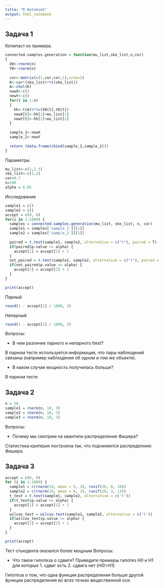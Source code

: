 ```yaml
---
title: "R Notebook"
output: html_notebook
---
```

## Задача 1

Копипаст из примера.

```r
connected.samples.generation = function(mu_list,sko_list,n,cor)
{
  X0<-rnorm(n)
  Y0<-rnorm(n)
  
  cor<-matrix(c(1,cor,cor,1),nrow=2)
  K<-cor*(sko_list%*%t(sko_list))
  A<-chol(K)
  newX<-c()
  newY<-c()
  for(t in 1:n)
  {
    hh<-t(A)%*%c(X0[t],Y0[t])
    newX[t]<-hh[1]+mu_list[1]
    newY[t]<-hh[2]+mu_list[2]
  }
  
  sample_1<-newX
  sample_2<-newY
  
  return (data.frame(cbind(sample_1,sample_2)))
}
```

Параметры
```r
mu_list<-c(2,2.5)
sko_list<-c(1,2)
cor=0.7
n=100
alpha = 0.05
```

Исследование
```r
sample1 = c()
sample2 = c()
accept = c(0, 0)
for(i in 1:1000) {
  samples = connected.samples.generation(mu_list, sko_list, n, cor)
  sample1 = samples['sample_1'][[1]]
  sample2 = samples['sample_2'][[1]]
  
  paired = t.test(sample1, sample2, alternative = c("t"), paired = T)
  if(paired$p.value >= alpha) {
    accept[1] = accept[1] + 1
  }
  not_paired = t.test(sample1, sample2, alternative = c("t"), paired = F)
  if(not_paired$p.value >= alpha) {
    accept[2] = accept[2] + 1
  }
}

print(accept)
```

Парный 
```r
round(1 - accept[1] / 1000, 3)
```

Непарный
```r
round(1 - accept[2] / 1000, 3)
```

Вопросы:

* В чем различие парного и непарного ttest?

В парном тесте используется информация, что пары наблюдений связаны (например наблюдения об одном и том же объекте).

* В каком случае мощность получилась больше?

В парном тесте


## Задача 2
```r
n = 50
sample1 = rnorm(n, 10, 3)
sample2 = rnorm(n, 10, 3)
sample3 = rnorm(n, 10, 3)
```

Вопросы:

* Почему мы смотрим на квантили распределения Фишера?

Статистика критерия построена так, что подчиняется распределнию Фишера.

## Задача 3
```r
accept = c(0, 0)
for (i in 1:1000) {
  sample1 = c(rnorm(10, mean = 5, 3), runif(20, 0, 10))
  sample2 = c(rnorm(10, mean = 8, 3), runif(20, 3, 13))
  t_test = t.test(sample1, sample2, alternative = c('t'))
  if(t_test$p.value >= alpha) {
    accept[1] = accept[1] + 1
  }
  wilcox_test = wilcox.test(sample1, sample2, alternative = c('t'))
  if(wilcox_test$p.value >= alpha) {
    accept[2] = accept[2] + 1
  }
}

print(accept)
```
Тест стьюдента оказался более мощным
Вопросы:

* Что такое гипотеза о сдвиге? Приведите примеры гипотез H0 и H1
для которых 1. сдвиг есть 2. сдвига нет (H0!=H1)

Гипотеза о том, что одна функция распределения больше другой функции распределения во всех точках вещественной оси. 
 
